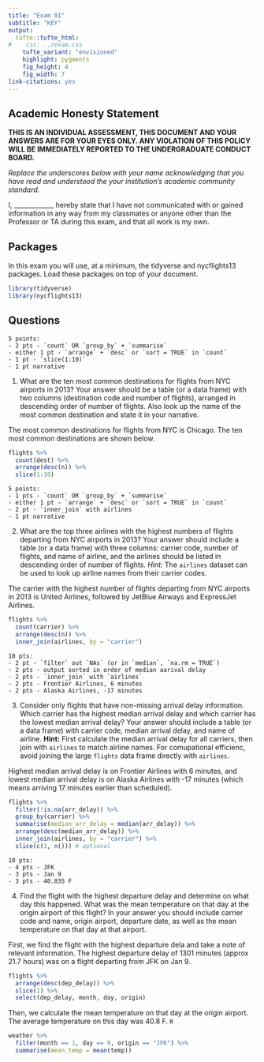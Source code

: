 ```yaml
---
title: "Exam 01"
subtitle: "KEY"
output: 
  tufte::tufte_html:
#    css: ../exam.css
    tufte_variant: "envisioned"
    highlight: pygments
    fig_height: 4
    fig_width: 7
link-citations: yes
---
```


## Academic Honesty Statement

**THIS IS AN INDIVIDUAL ASSESSMENT, THIS DOCUMENT AND YOUR ANSWERS ARE FOR YOUR 
EYES ONLY. ANY VIOLATION OF THIS POLICY WILL BE IMMEDIATELY REPORTED TO THE 
UNDERGRADUATE CONDUCT BOARD.**

*Replace the underscores below with your name acknowledging that you have read 
and understood the your institution's academic community standard.*

I, ____________, hereby state that I have not communicated with or gained 
information in any way from my classmates or anyone other than the Professor or 
TA during this exam, and that all work is my own.

## Packages

In this exam you will use, at a minimum, the tidyverse and nycflights13 packages. 
Load these packages on top of your document.

```r
library(tidyverse)
library(nycflights13)
```

## Questions 

<!-- Question 1 -->

```marginfigure
5 points:  
- 2 pts - `count` OR `group_by` + `summarise`  
- either 1 pt - `arrange` + `desc` or `sort = TRUE` in `count` 
- 1 pt - `slice(1:10)`
- 1 pt narrative
```

1. What are the ten most common destinations for flights from NYC airports in 
2013? Your answer should be a table (or a data frame) with two columns 
(destination code and number of flights), arranged in descending order of number 
of flights. Also look up the name of the most common destination and state it 
in your narrative.

The most common destinations for flights from NYC is Chicago. The ten most 
common destinations are shown below.

```r
flights %>%
  count(dest) %>%
  arrange(desc(n)) %>%
  slice(1:10)
```

<!-- Question 2 -->

```marginfigure
5 points:  
- 1 pts - `count` OR `group_by` + `summarise`  
- either 1 pt - `arrange` + `desc` or `sort = TRUE` in `count` 
- 2 pt - `inner_join` with airlines  
- 1 pt narrative  
```

2. What are the top three airlines with the highest numbers of flights 
departing from NYC airports in 2013? Your answer should include a table 
(or a data frame) with three columns: carrier code, number of flights, 
and name of airline, and the airlines should be listed in descending order of 
number of flights. *Hint:* The `airlines` dataset can be used to look up 
airline names from their carrier codes.

The carrier with the highest number of flights departing from NYC airports in 
2013 is United Airlines, followed by JetBlue Airways and ExpressJet Airlines.

```r
flights %>%
  count(carrier) %>%
  arrange(desc(n)) %>%
  inner_join(airlines, by = "carrier")
```

<!-- Question 3 -->

```marginfigure
10 pts:  
- 2 pt - `filter` out `NAs` (or in `median`, `na.rm = TRUE`)  
- 2 pts - output sorted in order of median aarival delay  
- 2 pts - `inner_join` with `airlines`  
- 2 pts - Frontier Airlines, 6 minutes  
- 2 pts - Alaska Airlines, -17 minutes  
```

3. Consider only flights that have non-missing arrival delay information. 
Which carrier has the highest median arrival delay and which carrier has the 
lowest median arrival delay? Your answer should include a table (or a data 
frame) with carrier code, median arrival delay, and name of airline. 
**Hint:** First calculate the median arrival delay for all carriers, then 
join with `airlines` to match airline names. For comupational efficienc, avoid 
joining the large `flights` data frame directly with `airlines`.

Highest median arrival delay is on Frontier Airlines with 6 minutes, and 
lowest median arrival delay is on Alaska Airlines with -17 minutes (which means 
arriving 17 minutes earlier than scheduled).

```r
flights %>%
  filter(!is.na(arr_delay)) %>%
  group_by(carrier) %>%
  summarise(median_arr_delay = median(arr_delay)) %>%
  arrange(desc(median_arr_delay)) %>%
  inner_join(airlines, by = "carrier") %>%
  slice(c(1, n())) # optional
```

<!-- Question 4 -->

```marginfigure
10 pts:  
- 4 pts - JFK  
- 3 pts - Jan 9  
- 3 pts - 40.835 F  
```

4. Find the flight with the highest departure delay and determine on what day 
this happened. What was the mean temperature on that day at the origin 
airport of this flight? In your answer you should include carrier code and name, 
origin airport, departure date, as well as the mean temperature on that day 
at that airport. 

First, we find the flight with the highest departure dela and take a note 
of relevant information. The highest departure delay of 1301 minutes 
(approx 21.7 hours) was on a flight departing from JFK on Jan 9. 

```r
flights %>%
  arrange(desc(dep_delay)) %>%
  slice(1) %>%
  select(dep_delay, month, day, origin)
```

Then, we calculate the mean temperature on that day at the origin airport. 
The average temperature on this day was 40.8 F. `R`

```r
weather %>%
  filter(month == 1, day == 9, origin == "JFK") %>%
  summarise(mean_temp = mean(temp))
```

